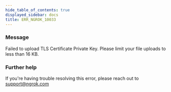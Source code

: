 ```yaml
---
hide_table_of_contents: true
displayed_sidebar: docs
title: ERR_NGROK_10033
---
```




### Message

Failed to upload TLS Certificate Private Key. Please limit your file uploads to less than 16 KB.

<ErrorDetails error="err_ngrok_10033" />

### Further help

If you're having trouble resolving this error, please reach out to [support@ngrok.com](mailto:support@ngrok.com?subject=Help%20with%20ERR_NGROK_10033)
